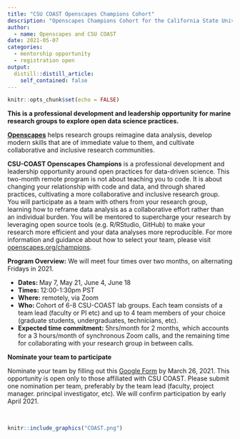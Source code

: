 ```yaml
---
title: "CSU COAST Openscapes Champions Cohort"
description: "Openscapes Champions Cohort for the California State University Council on Ocean Affairs, Science & Technology (CSU COAST)"
author:
  - name: Openscapes and CSU COAST
date: 2021-05-07
categories:
  - mentorship opportunity
  - registration open
output:
  distill::distill_article:
    self_contained: false
---
```


```r
knitr::opts_chunk$set(echo = FALSE)
```

**This is a professional development and leadership opportunity for marine research groups to explore open data science practices.**

[**Openscapes**](https://openscapes.org) helps research groups reimagine data analysis, develop modern skills that are of immediate value to them, and cultivate collaborative and inclusive research communities.

**CSU-COAST Openscapes Champions** is a professional development and leadership opportunity around open practices for data-driven science. This two-month remote program is not about teaching you to code. It is about changing your relationship with code and data, and through shared practices, cultivating a more collaborative and inclusive research group. You will participate as a team with others from your research group, learning how to reframe data analysis as a collaborative effort rather than an individual burden. You will be mentored to supercharge your research by leveraging open source tools (e.g. R/RStudio, GitHub) to make your research more efficient and your data analyses more reproducible. For more information and guidance about how to select your team, please visit [openscapes.org/champions](https://www.openscapes.org/champions/).

**Program Overview:** We will meet four times over two months, on alternating Fridays in 2021.

- **Dates: **May 7, May 21, June 4, June 18
- **Times: **12:00-1:30pm PST 
- **Where:** remotely, via Zoom
- **Who: **Cohort of 6-8 CSU-COAST lab groups. Each team consists of a team lead (faculty or PI etc) and up to 4 team members of your choice (graduate students, undergraduates, technicians, etc). 
- **Expected time commitment:** 5hrs/month for 2 months, which accounts for a 3 hours/month of synchronous Zoom calls, and the remaining time for collaborating with your research group in between calls.

**Nominate your team to participate**

Nominate your team by filling out this [Google Form](https://docs.google.com/forms/d/e/1FAIpQLSc7dY2GXvaV_dCmwMJte2uRTxT17GvaGB63k8I2J98IZ-fHQQ/viewform?usp=sf_link) by March 26, 2021. This opportunity is open only to those affiliated with CSU COAST. Please submit one nomination per team, preferably by the team lead (faculty, project manager. principal investigator, etc). We will confirm participation by early April 2021. 


<br> 

```r
knitr::include_graphics("COAST.png")  
```

<br> 
